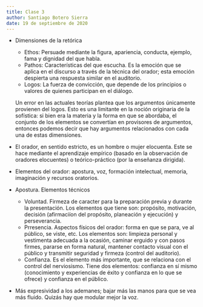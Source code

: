 ```yaml
---
title: Clase 3
author: Santiago Botero Sierra
date: 19 de septiembre de 2020
---
```


+ Dimensiones de la retórica
	- Ethos: Persuade mediante la figura, apariencia, conducta, ejemplo,
		fama y dignidad del que habla.
	- Pathos: Características del que escucha. Es la emoción que se aplica en
		el discurso a través de la técnica del orador; esta emoción despierta
		una respuesta similar en el auditorio.
	- Logos: La fuerza de convicción, que depende de los principios o valores
		de quienes participan en el diálogo.

	Un error en las actuales teorías plantea que los argumentos únicamente
	provienen del logos. Esto es una limitante en la noción originaria de la
	sofística: si bien era la materia y la forma en que se abordaba, el conjunto
	de los elementos se convertían en provisores de argumentos, entonces podemos
	decir que hay argumentos relacionados con cada una de estas dimensiones.

+ El orador, en sentido estricto, es un hombre o mujer elocuenta. Este se hace
	mediante el aprendizaje empírico (basado en la observación de oradores
	elocuentes) o teórico-práctico (por la enseñanza dirigida).
+ Elementos del orador: apostura, voz, formación intelectual, memoria,
	imaginación y recursos oratorios.

+ Apostura. Elementos técnicos
	- Voluntad. Firmeza de caracter para la preparación previa y durante la
		presentación. Los elementos que tiene son: propósito, motivación,
		decisión (afirmaciíon del propósito, planeación y ejecución) y
		perseverancia.
	- Prresencia. Aspectos físicos del orador: forma en que se para, ve al
		público, se viste, etc. Los elementos son: limpieza personal y
		vestimenta adecuada a la ocasión, caminar erguido y con pasos firmes, pararse en forma natural, mantener contacto visual con el público y
		transmitir seguridad y firmeza (control del auditorio).
	- Confianza. Es el elemento más importante, que se relaciona con el control
		del nerviosismo. Tiene dos elementos: confianza en sí mismo
		(conocimiento y experiencias de éxito y confianza en lo que se ofrece) y
		confianza en el público.

+ Más expresividad a los ademanes; bajar más las manos para que se vea más
	fluido. Quizás hay que modular mejor la voz.
